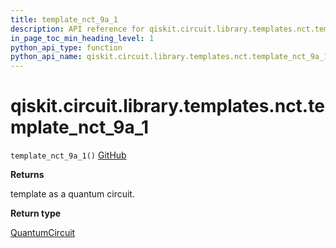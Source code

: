 ```yaml
---
title: template_nct_9a_1
description: API reference for qiskit.circuit.library.templates.nct.template_nct_9a_1
in_page_toc_min_heading_level: 1
python_api_type: function
python_api_name: qiskit.circuit.library.templates.nct.template_nct_9a_1
---
```


# qiskit.circuit.library.templates.nct.template\_nct\_9a\_1

<span id="qiskit.circuit.library.templates.nct.template_nct_9a_1" />

`template_nct_9a_1()` [GitHub](https://github.com/qiskit/qiskit/tree/stable/0.20/qiskit/circuit/library/templates/nct/template_nct_9a_1.py "view source code")

**Returns**

template as a quantum circuit.

**Return type**

[QuantumCircuit](qiskit.circuit.QuantumCircuit "qiskit.circuit.QuantumCircuit")


